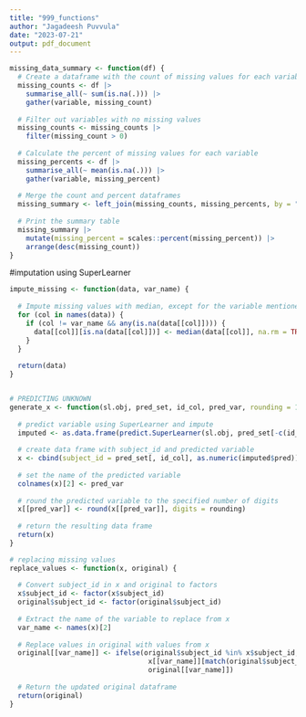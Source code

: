 ```yaml
---
title: "999_functions"
author: "Jagadeesh Puvvula"
date: "2023-07-21"
output: pdf_document
---
```


```r
missing_data_summary <- function(df) {
  # Create a dataframe with the count of missing values for each variable
  missing_counts <- df |> 
    summarise_all(~ sum(is.na(.))) |> 
    gather(variable, missing_count)
  
  # Filter out variables with no missing values
  missing_counts <- missing_counts |> 
    filter(missing_count > 0)
  
  # Calculate the percent of missing values for each variable
  missing_percents <- df |> 
    summarise_all(~ mean(is.na(.))) |> 
    gather(variable, missing_percent)
  
  # Merge the count and percent dataframes
  missing_summary <- left_join(missing_counts, missing_percents, by = "variable")
  
  # Print the summary table
  missing_summary |> 
    mutate(missing_percent = scales::percent(missing_percent)) |> 
    arrange(desc(missing_count))
}
```

#imputation using SuperLearner
```r
impute_missing <- function(data, var_name) {
  
  # Impute missing values with median, except for the variable mentioned
  for (col in names(data)) {
    if (col != var_name && any(is.na(data[[col]]))) {
      data[[col]][is.na(data[[col]])] <- median(data[[col]], na.rm = TRUE)
    }
  }
  
  return(data)
}


# PREDICTING UNKNOWN 
generate_x <- function(sl.obj, pred_set, id_col, pred_var, rounding = 1){
  
  # predict variable using SuperLearner and impute
  imputed <- as.data.frame(predict.SuperLearner(sl.obj, pred_set[-c(id_col, which(names(pred_set) == pred_var))]))
  
  # create data frame with subject_id and predicted variable
  x <- cbind(subject_id = pred_set[, id_col], as.numeric(imputed$pred))
  
  # set the name of the predicted variable
  colnames(x)[2] <- pred_var
  
  # round the predicted variable to the specified number of digits
  x[[pred_var]] <- round(x[[pred_var]], digits = rounding)
  
  # return the resulting data frame
  return(x)
}

# replacing missing values 
replace_values <- function(x, original) {
  
  # Convert subject_id in x and original to factors
  x$subject_id <- factor(x$subject_id)
  original$subject_id <- factor(original$subject_id)
  
  # Extract the name of the variable to replace from x
  var_name <- names(x)[2]
  
  # Replace values in original with values from x
  original[[var_name]] <- ifelse(original$subject_id %in% x$subject_id, 
                                  x[[var_name]][match(original$subject_id, x$subject_id)], 
                                  original[[var_name]])
  
  # Return the updated original dataframe
  return(original)
}
```






